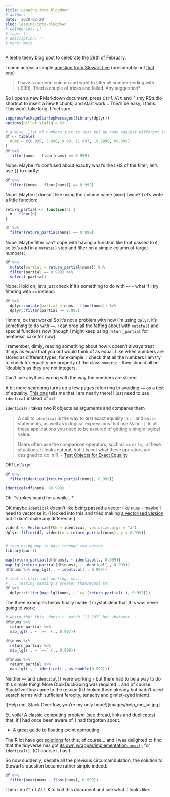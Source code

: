 ```yaml
---
title: Leaping into blogdown
# author: ''
date: '2020-02-29'
slug: leaping-into-blogdown
# categories: []
# tags: []
# description: ''
# menu: main
---
```


A leetle teeny blog post to celebrate the 29th of February.

I come across a simple [question from Stewart Lee](http://disq.us/p/1xd08nn) (presumably not [that one](https://www.stewartlee.co.uk/))

> I have a numeric column and want to filter all number ending with (.999).
> Tried a couple of tricks and failed. Any suggestion?

So I open a new RMarkdown document, press <kbd>Ctrl</kbd> <kbd>Alt</kbd> and <kbd>'</kbd>
(my RStudio shortcut to insert a new `R` chunk)
and start work... This'll be easy, I think. This won't take long, I feel sure.

```r
suppressPackageStartupMessages(library(dplyr))
options(pillar.sigfig = 6)

# a misc. list of numbers just to test out my code against different targets
df <- tibble(
  nums = c(0.995, 5.996, 9.99, 11.997, 19.9990, 99.999)
)
df %>% 
  filter(nums - floor(nums) == 0.999)
```

Nope. Maybe it's confused about exactly what's the LHS of the filter; let's use `{}` to clarify:

```r
df %>% 
  filter({nums - floor(nums)} == 0.999)
```

Nope. Maybe it doesn't like using the column name (`nums`) twice? Let's write a little function:


```r
return_partial <- function(n) {
  n - floor(n)
}

df %>% 
  filter(return_partial(nums) == 0.999)
```

Nope. Maybe filter can't cope with having a function like that passed to it, so let's add in a `mutate()` step and filter on a simple column of target numbers:

```r
df %>% 
  mutate(partial = return_partial(nums)) %>% 
  filter(partial == 0.999) %>% 
  select(-partial)
```

Nope. Hold on, let's just check if it's something to do with `==` - what if I try filtering with `>=` instead:

```r
df %>%
  dplyr::mutate(partial = nums - floor(nums)) %>%
  dplyr::filter(partial >= 0.995)
```

Hmmm, ok that works! So it's not a problem with how I'm using `dplyr`, it's something to do with `==`. I can drop all the faffing about with `mutate()` and special functions now (though I might keep using `return_partial` for neatness' sake for now).

I remember, dimly, reading something about how `R` doesn't always treat things as equal that you or I would think of as equal. Like when numbers are stored as different types, for example. I check that all the numbers I am try to check for equality are properly of the class `numeric` - they should all be "double"s as they are not integers.

Can't see anything wrong with the way the numbers are stored.

A bit more searching turns up a few pages referrring to avoiding `==` as a test of equality. [This one][ident] tells me that I am nearly there! I just need to use `identical` instead of `==`!

`identical()` takes two R objects as arguments and compares them

> A call to `identical` is the way to test exact equality in `if` and `while` statements, as well as in logical expressions that use `&&` or `||`. In all these applications you need to be assured of getting a single logical value.
> 
> Users often use the comparison operators, such as `==` or `!=`, in these situations. It looks natural, but it is not what these operators are designed to do in R.
> - [Test Objects for Exact Equality][ident]

OK! Let's go!

```r
df %>% 
  filter(identical(return_partial(nums), 0.999))

identical(df$nums, 99.999)

```

Oh. \*strokes beard for a while...\*

OK maybe `identical` doesn't like being passed a vector like `nums` - maybe I need to vectorise it. (I looked into this and tried making [a vectorised version][vectorise] but it didn't make any difference.)


```r

vident <- Vectorize(FUN = identical, vectorize.args = "x")
dplyr::filter(df, vident(x = return_partial(nums), y = 0.999))


# then using map to pass through the vector
library(purrr)

map(return_partial(df$nums), ~ identical(., 0.999))
map_lgl(return_partial(df$nums), ~ identical(., 0.999))
df$nums %>% map_lgl(., ~ identical(., 0.999))

# that is still not working, so...
# ... testing passing a greater than/equal to:
df %>% 
  dplyr::filter(map_lgl(nums, ~ `>=`(return_partial(.), 0.997)))
```

The three examples below finally made it crystal clear that this was never going to work:

```r
# weird that this _doesn't_ match `11.997` but whatever...
df$nums %>%
  return_partial %>% 
  map_lgl(., ~ `>=` (., 0.997))
  
df$nums %>%
  return_partial %>% 
  map_lgl(., ~ `==` (., 0.999))

df$nums %>%
  return_partial %>% 
  map_lgl(., ~ identical(., as.double(0.999)))

```

Neither `==` and `identical()` were working - but there had to be a way to do this simple thing! More DuckDuckGoing was required... and of course StackOverflow came to the rescue (I'd looked there already but hadn't used search terms with sufficient ferocity, tenacity and gimlet-eyed intent).

![Help me, Stack Overflow, you're my only hope!][images/help_me_so.jpg]

Et, voilà! [A classic computing problem][so-fp] (see thread, links and duplicates) that, if I had once been aware of, I had forgotten about.

- [A great guide to floating-point computing][fp-guide].

The R lot have got [solutions][all-equal] for this, of course... and I was delighted to find that the tidyverse has got [its own wrapper/implementation: `near()`][tidy-near] for `identical()`. (Of course it has!)

So now suddenly, despite all the previous circumambulation, the solution to Stewart's question became rather simple indeed:

```r
df %>% 
  filter(near(nums - floor(nums), 0.999))
```


Then I do <kbd>Ctrl</kbd> <kbd>Alt</kbd> <kbd>K</kbd> to knit this document and see what it looks like.


[vectorise]: https://web.archive.org/web/20190616204925/https://www.jimhester.com/2018/04/12/vectorize/
[ident]: https://stat.ethz.ch/R-manual/R-devel/library/base/html/identical.html
[so-fp]: https://stackoverflow.com/questions/9508518/why-are-these-numbers-not-equal
[fp-guide]: https://floating-point-gui.de/basic/
[all-equal]: https://stat.ethz.ch/R-manual/R-devel/library/base/html/all.equal.html
[tidy-near]: https://dplyr.tidyverse.org/reference/near.html
